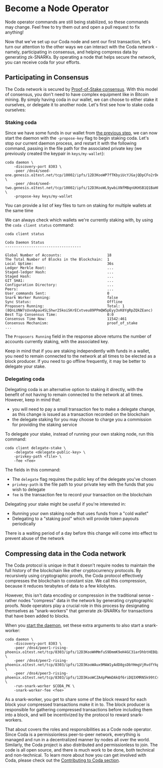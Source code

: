 
# Become a Node Operator

<Alert kind="danger">

  Node operator commands are still being stabilized, so these commands may change. Feel free to try them out and open a pull request to fix anything!

</Alert>

Now that we've set up our Coda node and sent our first transaction, let's turn our attention to the other ways we can interact with the Coda network - namely, participating in consensus, and helping compress data by generating zk-SNARKs. By operating a node that helps secure the network, you can receive coda for your efforts.

## Participating in Consensus

The Coda network is secured by [Proof-of-Stake consensus](/docs/glossary/#proof-of-stake). With this model of consensus, you don't need to have complex equipment like in Bitcoin mining. By simply having coda in our wallet, we can choose to either stake it ourselves, or delegate it to another node. Let's first see how to stake coda ourselves:

### Staking coda

<!-- Since we have some funds in our wallet from [the previous step](/docs/my-first-transaction), we can configure that wallet to stake its coda by issuing the following command, passing in the file path for the associated private key (we previously created the keypair in `keys/my-wallet`): -->

<!-- coda client set-staking -privkey-path keys/my-wallet -->

Since we have some funds in our wallet from [the previous step](/docs/my-first-transaction), we can now start the daemon with the `-propose-key` flag to begin staking coda. Let's stop our current daemon process, and restart it with the following command, passing in the file path for the associated private key (we previously created the keypair in `keys/my-wallet`):

    coda daemon \
        -discovery-port 8303 \
        -peer /dns4/seed-one.genesis.o1test.net/tcp/10002/ipfs/12D3KooWP7fTKbyiUcYJGajQDpCFo2rDexgTHFJTxCH8jvcL1eAH \
        -peer /dns4/seed-two.genesis.o1test.net/tcp/10002/ipfs/12D3KooWL9ywbiXNfMBqnUKHSB1Q1BaHFNUzppu6JLMVn9TTPFSA \
        -propose-key keys/my-wallet

<Alert>

  You can provide a list of key files to turn on staking for multiple wallets at the same time

</Alert>

We can always check which wallets we're currently staking with, by using the `coda client status` command:

    coda client status
    
    Coda Daemon Status 
    -----------------------------------
    
    Global Number of Accounts:                     18
    The Total Number of Blocks in the Blockchain:  1
    Local Uptime:                                  36s
    Ledger Merkle Root:                            ...
    Staged-ledger Hash:                            ...
    Staged Hash:                                   ...
    GIT SHA1:                                      ...
    Configuration Directory:                       ...
    Peers:                                         ...
    User_commands Sent:                            0
    Snark Worker Running:                          false
    Sync Status:                                   Offline
    Proposers Running:                             Total: 1 (8QnLUNW7sUxnApau4SLShwr25koiSKrECxtveu89PPmQW5pEyy3xK8YgRpZQkZEanc)
    Best Tip Consensus Time:                       0:0
    Consensus Time Now:                            11542:461
    Consensus Mechanism:                           proof_of_stake
    ...

The `Proposers Running` field in the response above returns the number of accounts currently staking, with the associated key.

<Alert kind="warning">

  Keep in mind that if you are staking independently with funds in a wallet, you need to remain connected to the network at all times to be elected as a block producer. If you need to go offline frequently, it may be better to delegate your stake.

</Alert>

### Delegating coda

Delegating coda is an alternative option to staking it directly, with the benefit of not having to remain connected to the network at all times. However, keep in mind that:

- you will need to pay a small transaction fee to make a delegate change, as this change is issued as a transaction recorded on the blockchain
- the delegate staking for you may choose to charge you a commission for providing the staking service

To delegate your stake, instead of running your own staking node, run this command:

    coda client delegate-stake \
        -delegate <delegate-public-key> \
        -privkey-path <file> \
        -fee <fee>

The fields in this command:

- The `delegate` flag requires the public key of the delegate you've chosen
- `privkey-path` is the file path to your private key with the funds that you wish to delegate
- `fee` is the transaction fee to record your transaction on the blockchain

Delegating your stake might be useful if you're interested in:

- Running your own staking node that uses funds from a "cold wallet"
- Delegating to a "staking pool" which will provide token payouts periodically

<Alert>

  There is a waiting period of a day before this change will come into effect to prevent abuse of the network

</Alert>

## Compressing data in the Coda network 

The Coda protocol is unique in that it doesn't require nodes to maintain the full history of the blockchain like other cryptocurrency protocols. By recursively using cryptographic proofs, the Coda protocol effectively compresses the blockchain to constant size. We call this compression, because it reduces terabytes of data to a few kilobytes.

However, this isn't data encoding or compression in the traditional sense - rather nodes "compress" data in the network by generating cryptographic proofs. Node operators play a crucial role in this process by designating themselves as "snark-workers" that generate zk-SNARKs for transactions that have been added to blocks.

When you [start the daemon](/docs/my-first-transaction/#start-up-a-node), set these extra arguments to also start a snark-worker:

    coda daemon \
        -discovery-port 8303 \
        -peer /dns4/peer1-rising-phoenix.o1test.net/tcp/8303/ipfs/12D3KooWHMmfuS9DmmK9eH4GC31arDhbtHEBQzX6PwPtQftxzwJs \
        -peer /dns4/peer2-rising-phoenix.o1test.net/tcp/8303/ipfs/12D3KooWAux9MAW1yAdD8gsDbYHmgVjRvdfYkpkfX7AnyGvQaRPF \
        -peer /dns4/peer3-rising-phoenix.o1test.net/tcp/8303/ipfs/12D3KooWCZA4pPWmDAkQf6riDQ3XMRN5k99tCsiRhBAPZCkA8re7 \
        -run-snark-worker $CODA_PK \
        -snark-worker-fee <fee>

As a snark-worker, you get to share some of the block reward for each block your compressed transactions make it in to. The block producer is responsible for gathering compressed transactions before including them into a block, and will be incentivized by the protocol to reward snark-workers.

That about covers the roles and responsibilities as a Code node operator. Since Coda is a permissionless peer-to-peer network, everything is managed and run in a decentralized manner by nodes all over the world. Similarly, the Coda project is also distributed and permissionless to join. The code is all open source, and there is much work to be done, both technical and non-technical. To learn more about how you can get involved with Coda, please check out the [Contributing to Coda section](./contributing).
